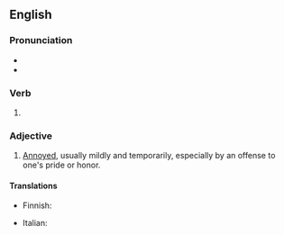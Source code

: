 ==English==

===Pronunciation===
* {{IPA|/piːkt/|lang=en}}
* {{homophones|peaked|peeked|lang=en}}

===Verb===
{{head|en|verb form}}

# {{en-past of|pique}}

===Adjective===
{{en-adj}}

# [[annoyed|Annoyed]], usually mildly and temporarily, especially by an offense to one's pride or honor.
#: {{syn|en|irritated|nettled|vexed}}

====Translations====
{{trans-top|mildly and temporarily annoyed}}
* Finnish: {{t|fi|närkästynyt}}
{{trans-mid}}
* Italian: {{t+|it|piccato}}
{{trans-bottom}}